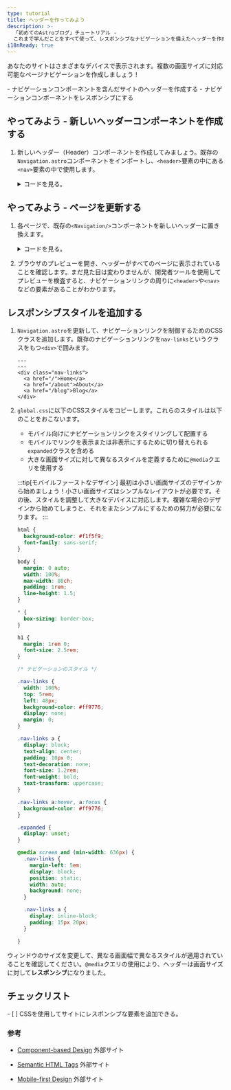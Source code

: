 ```yaml
---
type: tutorial
title: ヘッダーを作ってみよう
description: >-
  「初めてのAstroブログ」チュートリアル -
  これまで学んだことをすべて使って、レスポンシブなナビゲーションを備えたヘッダーを作成します
i18nReady: true
---
```



あなたのサイトはさまざまなデバイスで表示されます。複数の画面サイズに対応可能なページナビゲーションを作成しましょう！

<PreCheck>
  - ナビゲーションコンポーネントを含んだサイトのヘッダーを作成する
  - ナビゲーションコンポーネントをレスポンシブにする
</PreCheck>


<Box icon="puzzle-piece">

## やってみよう - 新しいヘッダーコンポーネントを作成する

1. 新しいヘッダー（Header）コンポーネントを作成してみましょう。既存の`Navigation.astro`コンポーネントをインポートし、`<header>`要素の中にある`<nav>`要素の中で使用します。

    <details>
    <summary>コードを見る。</summary>

    `src/components/`に`Header.astro`という名前のファイルを作成します。
    ```astro title="src/components/Header.astro"
    ---
    import Navigation from './Navigation.astro';
    ---
    <header>
      <nav>
        <Navigation />
      </nav>
    </header>
    ```

    </details>

</Box>




<Box icon="check-list">

## やってみよう - ページを更新する

1. 各ページで、既存の`<Navigation/>`コンポーネントを新しいヘッダーに置き換えます。

    <details>
    <summary>コードを見る。</summary>

    ```astro title="src/pages/index.astro" ins={3,18} del={2,17}
    ---
    import Navigation from '../components/Navigation.astro';
    import Header from '../components/Header.astro';
    import Footer from '../components/Footer.astro';
    import '../styles/global.css';
    const pageTitle = "ホームページ";
    ---
    <html lang="ja">
      <head>
        <meta charset="utf-8" />
        <link rel="icon" type="image/svg+xml" href="/favicon.svg" />
        <meta name="viewport" content="width=device-width" />
        <meta name="generator" content={Astro.generator} />
        <title>{pageTitle}</title>
      </head>
      <body>
        <Navigation />
        <Header />
        <h1>{pageTitle}</h1>
        <Footer />
      </body>
    </html>
    ```
    </details>

2. ブラウザのプレビューを開き、ヘッダーがすべてのページに表示されていることを確認します。まだ見た目は変わりませんが、開発者ツールを使用してプレビューを検査すると、ナビゲーションリンクの周りに`<header>`や`<nav>`などの要素があることがわかります。

</Box>

## レスポンシブスタイルを追加する

1. `Navigation.astro`を更新して、ナビゲーションリンクを制御するためのCSSクラスを追加します。既存のナビゲーションリンクを`nav-links`というクラスをもつ`<div>`で囲みます。

    ```astro title="src/components/Navigation.astro" ins={3,7}
    ---
    ---
    <div class="nav-links">
      <a href="/">Home</a>
      <a href="/about">About</a>
      <a href="/blog">Blog</a>
    </div>
    ```

2. `global.css`に以下のCSSスタイルをコピーします。これらのスタイルは以下のことをおこないます。

    - モバイル向けにナビゲーションリンクをスタイリングして配置する
    - モバイルでリンクを表示または非表示にするために切り替えられる`expanded`クラスを含める
    - 大きな画面サイズに対して異なるスタイルを定義するために`@media`クエリを使用する

    :::tip[モバイルファーストなデザイン]
    最初は小さい画面サイズのデザインから始めましょう！小さい画面サイズはシンプルなレイアウトが必要です。その後、スタイルを調整して大きなデバイスに対応します。複雑な場合のデザインから始めてしまうと、それをまたシンプルにするための努力が必要になります。
    :::

    ```css title="src/styles/global.css" ins={23-100}
    html {
      background-color: #f1f5f9;
      font-family: sans-serif;
    }

    body {
      margin: 0 auto;
      width: 100%;
      max-width: 80ch;
      padding: 1rem;
      line-height: 1.5;
    }

    * {
      box-sizing: border-box;
    }

    h1 {
      margin: 1rem 0;
      font-size: 2.5rem;
    }

    /* ナビゲーションのスタイル */

    .nav-links {
      width: 100%;
      top: 5rem;
      left: 48px;
      background-color: #ff9776;
      display: none;
      margin: 0;
    }

    .nav-links a {
      display: block;
      text-align: center;
      padding: 10px 0;
      text-decoration: none;
      font-size: 1.2rem;
      font-weight: bold;
      text-transform: uppercase;
    }

    .nav-links a:hover, a:focus {
      background-color: #ff9776;
    }

    .expanded {
      display: unset;
    }

    @media screen and (min-width: 636px) {
      .nav-links {
        margin-left: 5em;
        display: block;
        position: static;
        width: auto;
        background: none;
      }

      .nav-links a {
        display: inline-block;
        padding: 15px 20px;
      }

    }
    ```

ウィンドウのサイズを変更して、異なる画面幅で異なるスタイルが適用されていることを確認してください。`@media`クエリの使用により、ヘッダーは画面サイズに対して**レスポンシブ**になりました。



<Box icon="check-list">

## チェックリスト

<Checklist>
- [ ] CSSを使用してサイトにレスポンシブな要素を追加できる。
</Checklist>
</Box>

### 参考

- [Component-based Design](https://www.droptica.com/blog/component-based-design/) <Badge>外部サイト</Badge>

- [Semantic HTML Tags](https://www.dofactory.com/html/semantics) <Badge>外部サイト</Badge>

- [Mobile-first Design](https://www.mobileapps.com/blog/mobile-first-design) <Badge>外部サイト</Badge>
